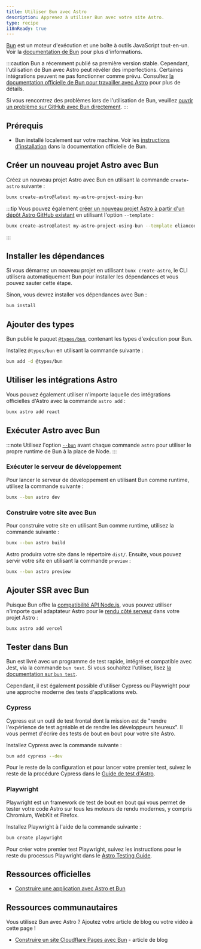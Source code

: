 ```yaml
---
title: Utiliser Bun avec Astro
description: Apprenez à utiliser Bun avec votre site Astro.
type: recipe
i18nReady: true
---
```


[Bun](https://bun.sh/) est un moteur d'exécution et une boîte à outils JavaScript tout-en-un. Voir la [documentation de Bun](https://bun.sh/docs) pour plus d'informations.

:::caution
Bun a récemment publié sa première version stable. Cependant, l'utilisation de Bun avec Astro peut révéler des imperfections. Certaines intégrations peuvent ne pas fonctionner comme prévu. Consultez [la documentation officielle de Bun pour travailler avec Astro](https://bun.sh/guides/ecosystem/astro) pour plus de détails.

Si vous rencontrez des problèmes lors de l'utilisation de Bun, veuillez [ouvrir un problème sur GitHub avec Bun directement](https://github.com/oven-sh/bun/issues/new/choose).
:::

## Prérequis

- Bun installé localement sur votre machine. Voir les [instructions d'installation](https://bun.sh/docs/installation) dans la documentation officielle de Bun.

## Créer un nouveau projet Astro avec Bun

Créez un nouveau projet Astro avec Bun en utilisant la commande `create-astro` suivante :

```bash
bunx create-astro@latest my-astro-project-using-bun
```

:::tip
Vous pouvez également [créer un nouveau projet Astro à partir d'un dépôt Astro GitHub existant](/fr/install/auto/#modèles-de-démarrage) en utilisant l'option `--template` :
```bash
bunx create-astro@latest my-astro-project-using-bun --template eliancodes/brutal
```
:::

## Installer les dépendances

Si vous démarrez un nouveau projet en utilisant `bunx create-astro`, le CLI utilisera automatiquement Bun pour installer les dépendances et vous pouvez sauter cette étape.

Sinon, vous devrez installer vos dépendances avec Bun :

```bash
bun install
```

## Ajouter des types

Bun publie le paquet [`@types/bun`](https://www.npmjs.com/package/@types/bun), contenant les types d'exécution pour Bun.

Installez `@types/bun` en utilisant la commande suivante :

```sh
bun add -d @types/bun
```

## Utiliser les intégrations Astro

Vous pouvez également utiliser n'importe laquelle des intégrations officielles d'Astro avec la commande `astro add` :

```bash
bunx astro add react
```

## Exécuter Astro avec Bun

:::note
Utilisez l'option [`--bun`](https://bun.sh/docs/cli/bunx#shebangs) avant chaque commande `astro` pour utiliser le propre runtime de Bun à la place de Node.
:::

### Exécuter le serveur de développement

Pour lancer le serveur de développement en utilisant Bun comme runtime, utilisez la commande suivante :

```bash
bunx --bun astro dev
```

### Construire votre site avec Bun

Pour construire votre site en utilisant Bun comme runtime, utilisez la commande suivante :

```bash
bunx --bun astro build
```

Astro produira votre site dans le répertoire `dist/`. Ensuite, vous pouvez servir votre site en utilisant la commande `preview` :

```bash
bunx --bun astro preview
```

## Ajouter SSR avec Bun

Puisque Bun offre la [compatibilité API Node.js](https://bun.sh/docs/runtime/nodejs-apis), vous pouvez utiliser n'importe quel adaptateur Astro pour le [rendu côté serveur](/fr/guides/server-side-rendering/) dans votre projet Astro :

```bash
bunx astro add vercel
```

## Tester dans Bun

Bun est livré avec un programme de test rapide, intégré et compatible avec Jest, via la commande `bun test`. Si vous souhaitez l'utiliser, lisez [la documentation sur `bun test`](https://bun.sh/docs/cli/test).

Cependant, il est également possible d'utiliser Cypress ou Playwright pour une approche moderne des tests d'applications web.

### Cypress

Cypress est un outil de test frontal dont la mission est de "rendre l'expérience de test agréable et de rendre les développeurs heureux". Il vous permet d'écrire des tests de bout en bout pour votre site Astro.

Installez Cypress avec la commande suivante :

```bash
bun add cypress --dev
```

Pour le reste de la configuration et pour lancer votre premier test, suivez le reste de la procédure Cypress dans le [Guide de test d'Astro](/fr/guides/testing/#configuration).

### Playwright

Playwright est un framework de test de bout en bout qui vous permet de tester votre code Astro sur tous les moteurs de rendu modernes, y compris Chromium, WebKit et Firefox.

Installez Playwright à l'aide de la commande suivante :

```bash
bun create playwright
```

Pour créer votre premier test Playwright, suivez les instructions pour le reste du processus Playwright dans le [Astro Testing Guide](/fr/guides/testing/#créez-votre-premier-test-playwright).

## Ressources officielles

- [Construire une application avec Astro et Bun](https://bun.sh/guides/ecosystem/astro)

## Ressources communautaires

Vous utilisez Bun avec Astro ? Ajoutez votre article de blog ou votre vidéo à cette page !

- [Construire un site Cloudflare Pages avec Bun](https://blog.otterlord.dev/posts/hello-from-bun/) - article de blog
